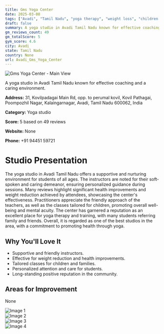 ```yaml
---
title: Gms Yoga Center
date: 2025-03-08
tags: ["Avadi", "Tamil Nadu", "yoga therapy", "weight loss", "children's yoga", "supportive atmosphere", "family-friendly", "Avadi"]  
draft: false
summary: A yoga studio in Avadi Tamil Nadu known for effective coaching and a caring environment.
gm_reviews_count: 49
gm_totalScore: 5
gym_score: 4.6
city: Avadi
state: Tamil Nadu
country: None
url: Avadi_Gms_Yoga_Center
---
```


<div className="aspect-[16/9] relative my-8">
  <img 
    src="https://lh5.googleusercontent.com/p/AF1QipP9qZjoVWZBgv0mH-FO5DBrb9BJF4Qfz1sVi8YE=w1920-h1080-k-no"
    alt="Gms Yoga Center - Main View"
    className="object-cover absolute inset-0 w-full h-full rounded-lg"
  />
</div>

A yoga studio in Avadi Tamil Nadu known for effective coaching and a caring environment.

**Address:** 31, Kovilpadagai Main Rd, opp. to perumal kovil, Kovil Pathagai, Poompozhil Nagar, Kalaingarnagar, Avadi, Tamil Nadu 600062, India

**Category:** Yoga studio

**Score:** 5 based on 49 reviews

**Website:** None

**Phone:** +91 94451 59721

# Studio Presentation

The yoga studio in Avadi Tamil Nadu offers a supportive and nurturing environment for students of all ages. The instructors are noted for their soft-spoken and caring demeanor, ensuring personalized guidance during sessions. Many reviews highlight significant health improvements and weight reduction achieved by attendees, showcasing the center's effectiveness. Practitioners appreciate the friendly approach of the teachers, as well as the classes tailored for children, promoting overall well-being and mental acuity. The center has garnered a reputation as an excellent place for yoga therapy and training, with many students referring family and friends. Overall, it is regarded as one of the best studios in the area, with a commitment to promoting health through yoga.

## Why You'll Love It

- Supportive and friendly instructors.
- Effective for weight reduction and health improvements.
- Tailored classes for children and families.
- Personalized attention and care for students.
- Long-standing positive reputation in the community.

## Areas for Improvement

None

<div className="grid grid-cols-1 xl:grid-cols-2 gap-4 my-8">
<div className="aspect-[4/3] relative"><img src="https://lh5.googleusercontent.com/p/AF1QipNAt2fX9wckE8_gubh9NNOQ7FA-MHiaNlUApWV7=w1920-h1080-k-no" alt="Image 1" className="object-cover absolute inset-0 w-full h-full rounded-lg" /></div>
<div className="aspect-[4/3] relative"><img src="https://lh5.googleusercontent.com/p/AF1QipOZTwsf3SyoaKqdGuLnXfoLxS-txZyau-LTvU7e=w1920-h1080-k-no" alt="Image 2" className="object-cover absolute inset-0 w-full h-full rounded-lg" /></div>
<div className="aspect-[4/3] relative"><img src="https://lh5.googleusercontent.com/p/AF1QipOA-pVhIXm9DULu5ROflmPuOovr17lsUC7PcQD3=w1920-h1080-k-no" alt="Image 3" className="object-cover absolute inset-0 w-full h-full rounded-lg" /></div>
<div className="aspect-[4/3] relative"><img src="https://lh5.googleusercontent.com/p/AF1QipPk-e76158FheJbom9cgPR1VOxy06Ibjj5MgViG=w1920-h1080-k-no" alt="Image 4" className="object-cover absolute inset-0 w-full h-full rounded-lg" /></div>
</div>